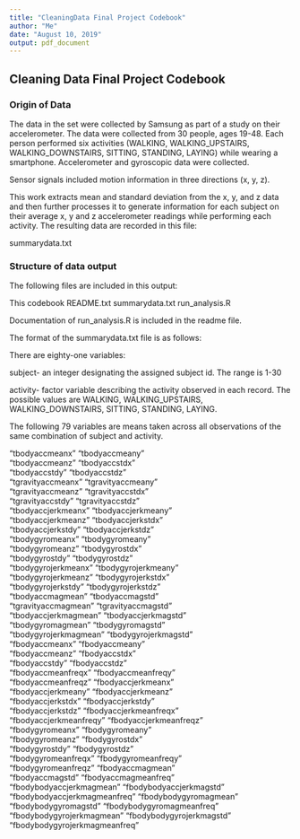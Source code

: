 ```yaml
---
title: "CleaningData Final Project Codebook"
author: "Me"
date: "August 10, 2019"
output: pdf_document
---
```


## Cleaning Data Final Project Codebook

###  Origin of Data

The data in the set were collected by Samsung as part of a study on their
accelerometer. The data were collected from 30 people, ages 19-48. Each person
performed six activities (WALKING, WALKING_UPSTAIRS, WALKING_DOWNSTAIRS, 
SITTING, STANDING, LAYING) while wearing a smartphone. Accelerometer and 
gyroscopic data were collected.

Sensor signals included motion information in three directions (x, y, z). 

This work extracts mean and standard deviation from the x, y, and z data and
then further processes it to generate information for each subject on their
average x, y and z accelerometer readings while performing each activity. The 
resulting data are recorded in this file:

summarydata.txt

###  Structure of data output

The following files are included in this output:

This codebook
README.txt
summarydata.txt
run_analysis.R

Documentation of run_analysis.R is included in the readme file.

The format of the summarydata.txt file is as follows:

There are eighty-one variables:

subject- an integer designating the assigned subject id. The range is 1-30

activity- factor variable describing the activity observed in each record. The 
possible values are WALKING, WALKING_UPSTAIRS, WALKING_DOWNSTAIRS, SITTING,
STANDING, LAYING.

The following 79 variables are means taken across all observations of the
same combination of subject and activity.

  "tbodyaccmeanx"                "tbodyaccmeany"               
  "tbodyaccmeanz"                "tbodyaccstdx"                
  "tbodyaccstdy"                 "tbodyaccstdz"                
  "tgravityaccmeanx"             "tgravityaccmeany"            
  "tgravityaccmeanz"             "tgravityaccstdx"             
  "tgravityaccstdy"              "tgravityaccstdz"             
 "tbodyaccjerkmeanx"            "tbodyaccjerkmeany"           
 "tbodyaccjerkmeanz"            "tbodyaccjerkstdx"            
 "tbodyaccjerkstdy"             "tbodyaccjerkstdz"            
 "tbodygyromeanx"               "tbodygyromeany"              
 "tbodygyromeanz"               "tbodygyrostdx"               
 "tbodygyrostdy"                "tbodygyrostdz"               
 "tbodygyrojerkmeanx"           "tbodygyrojerkmeany"          
 "tbodygyrojerkmeanz"           "tbodygyrojerkstdx"           
 "tbodygyrojerkstdy"            "tbodygyrojerkstdz"           
 "tbodyaccmagmean"              "tbodyaccmagstd"              
 "tgravityaccmagmean"           "tgravityaccmagstd"           
 "tbodyaccjerkmagmean"          "tbodyaccjerkmagstd"          
 "tbodygyromagmean"             "tbodygyromagstd"             
 "tbodygyrojerkmagmean"         "tbodygyrojerkmagstd"         
 "fbodyaccmeanx"                "fbodyaccmeany"               
 "fbodyaccmeanz"                "fbodyaccstdx"                
 "fbodyaccstdy"                 "fbodyaccstdz"                
 "fbodyaccmeanfreqx"            "fbodyaccmeanfreqy"           
 "fbodyaccmeanfreqz"            "fbodyaccjerkmeanx"           
 "fbodyaccjerkmeany"            "fbodyaccjerkmeanz"           
 "fbodyaccjerkstdx"             "fbodyaccjerkstdy"            
 "fbodyaccjerkstdz"             "fbodyaccjerkmeanfreqx"       
 "fbodyaccjerkmeanfreqy"        "fbodyaccjerkmeanfreqz"       
 "fbodygyromeanx"               "fbodygyromeany"              
 "fbodygyromeanz"               "fbodygyrostdx"               
 "fbodygyrostdy"                "fbodygyrostdz"               
 "fbodygyromeanfreqx"           "fbodygyromeanfreqy"          
 "fbodygyromeanfreqz"           "fbodyaccmagmean"             
 "fbodyaccmagstd"               "fbodyaccmagmeanfreq"         
 "fbodybodyaccjerkmagmean"      "fbodybodyaccjerkmagstd"      
 "fbodybodyaccjerkmagmeanfreq"  "fbodybodygyromagmean"        
 "fbodybodygyromagstd"          "fbodybodygyromagmeanfreq"    
 "fbodybodygyrojerkmagmean"     "fbodybodygyrojerkmagstd"     
 "fbodybodygyrojerkmagmeanfreq"
